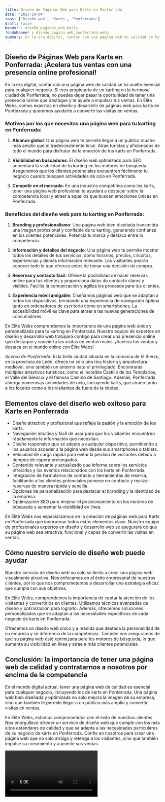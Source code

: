 ```yaml
---
title: Diseño de Páginas Web para Karts en Ponferrada
date: '2023-10-04'
tags: ['Diseño web', 'Karts', 'Ponferrada']
draft: false
banner : diseño_paginas_web_karts
fondoBanner : diseño_pagina_web_ponferrada.webp
summary: En la era digital, contar con una página web de calidad se ha vuelto esencial para cualquier negocio. Si eres propietario de un karting en la hermosa ciudad de Ponferrada, no puedes dejar pasar la oportunidad de tener una presencia online que destaque y te ayude a impulsar tus ventas. En Élite Webs, somos expertos en diseño y desarrollo de páginas web para karts en Ponferrada y queremos ayudarte a convertir las visitas en ventas.
---
```


## Diseño de Páginas Web para Karts en Ponferrada: ¡Acelera tus ventas con una presencia online profesional!

En la era digital, contar con una página web de calidad se ha vuelto esencial para cualquier negocio. Si eres propietario de un karting en la hermosa ciudad de Ponferrada, no puedes dejar pasar la oportunidad de tener una presencia online que destaque y te ayude a impulsar tus ventas. En Élite Webs, somos expertos en diseño y desarrollo de páginas web para karts en Ponferrada y queremos ayudarte a convertir las visitas en ventas.

### Motivos por los que necesitas una página web para tu karting en Ponferrada:

1. **Alcance global**: Una página web te permite llegar a un público mucho más amplio que el tradicionalmente local. Atrae turistas y aficionados de todo el mundo para disfrutar de la emoción de tus karts en Ponferrada.

2. **Visibilidad en buscadores**: El diseño web optimizado para SEO aumentará la visibilidad de tu karting en los motores de búsqueda. Aseguramos que los clientes potenciales encuentren fácilmente tu negocio cuando busquen actividades de ocio en Ponferrada.

3. **Competir en el mercado**: En una industria competitiva como los karts, tener una página web profesional te ayudará a destacar sobre la competencia local y atraer a aquellos que buscan emociones únicas en Ponferrada.

### Beneficios del diseño web para tu karting en Ponferrada:

1. **Branding y profesionalismo**: Una página web bien diseñada transmitirá una imagen profesional y confiable de tu karting, generando confianza en los clientes potenciales. Potencia tu marca y destaca entre la competencia.

2. **Información y detalles del negocio**: Una página web te permite mostrar todos los detalles de tus servicios, como horarios, precios, circuitos, experiencias y demás información relevante. Los visitantes podrán conocer todo lo que ofreces antes de tomar una decisión de compra.

3. **Reservas y contacto fácil**: Ofrece la posibilidad de hacer reservas online para tus clientes y proporciona datos de contacto claros y visibles. Facilita la comunicación y agiliza los procesos para tus clientes.

4. **Experiencia móvil amigable**: Diseñamos páginas web que se adaptan a todos los dispositivos, brindando una experiencia de navegación óptima tanto en ordenadores de escritorio como en smartphones. La accesibilidad móvil es clave para atraer a las nuevas generaciones de consumidores.

En Élite Webs comprendemos la importancia de una página web única y personalizada para tu karting en Ponferrada. Nuestro equipo de expertos en diseño y desarrollo web trabajará contigo para crear una presencia online que destaque y convierta las visitas en ventas reales. ¡Acelera tus ventas y destaca en el mundo online con Élite Webs!

*Acerca de Ponferrada*: Esta bella ciudad situada en la comarca de El Bierzo, en la provincia de León, ofrece no solo una rica historia y arquitectura medieval, sino también un entorno natural privilegiado. Encontrarás múltiples atractivos turísticos, como el increíble Castillo de los Templarios, el Valle del Silencio y el famoso Camino de Santiago. Además, Ponferrada alberga numerosas actividades de ocio, incluyendo karts, que atraen tanto a los locales como a los visitantes de fuera de la ciudad.

<GifSeo />

<Cta />

## Elementos clave del diseño web exitoso para Karts en Ponferrada

- Diseño atractivo y profesional que refleje la pasión y la emoción de los karts.
- Navegación intuitiva y fácil de usar para que los visitantes encuentren rápidamente la información que necesitan.
- Diseño responsivo que se adapte a cualquier dispositivo, permitiendo a los usuarios acceder a la página web desde sus smartphones o tablets.
- Velocidad de carga rápida para evitar la pérdida de visitantes debido a tiempos de espera prolongados.
- Contenido relevante y actualizado que informe sobre los servicios ofrecidos y los eventos relacionados con los karts en Ponferrada.
- Integración de formularios de contacto y herramientas de reserva, facilitando a los clientes potenciales ponerse en contacto y realizar reservas de manera rápida y sencilla.
- Opciones de personalización para destacar el branding y la identidad de la empresa.
- Optimización SEO para mejorar el posicionamiento en los motores de búsqueda y aumentar la visibilidad en línea.

En Élite Webs nos especializamos en la creación de páginas web para Karts en Ponferrada que incorporan todos estos elementos clave. Nuestro equipo de profesionales expertos en diseño y desarrollo web se asegurará de que su página web sea atractiva, funcional y capaz de convertir las visitas en ventas.

## Cómo nuestro servicio de diseño web puede ayudar

Nuestro servicio de diseño web no solo se limita a crear una página web visualmente atractiva. Nos enfocamos en el éxito empresarial de nuestros clientes, por lo que nos comprometemos a desarrollar una estrategia eficaz que cumpla con sus objetivos.

En Élite Webs, comprendemos la importancia de captar la atención de los visitantes y convertirlos en clientes. Utilizamos técnicas avanzadas de diseño y optimización para lograrlo. Además, ofrecemos soluciones personalizadas que se adaptan a las necesidades específicas de cada negocio de karts en Ponferrada.

Ofrecemos un diseño web único y a medida que destaca la personalidad de su empresa y se diferencia de la competencia. También nos aseguramos de que su página web esté optimizada para los motores de búsqueda, lo que aumenta su visibilidad en línea y atrae a más clientes potenciales.

## Conclusión: la importancia de tener una página web de calidad y contratarnos a nosotros por encima de la competencia

En el mundo digital actual, tener una página web de calidad es esencial para cualquier negocio, incluyendo los de karts en Ponferrada. Una página web bien diseñada y optimizada no solo mejora la imagen de su empresa, sino que también le permite llegar a un público más amplio y convertir visitas en ventas.

En Élite Webs, estamos comprometidos con el éxito de nuestros clientes. Nos enorgullece ofrecer un servicio de diseño web que cumple con los más altos estándares de calidad y que se adapta a las necesidades particulares de su negocio de karts en Ponferrada. Confíe en nosotros para crear una página web que no solo atraiga y retenga a los visitantes, sino que también impulse su crecimiento y aumente sus ventas.

<Video />

<CtaBot job='Karts' city='Ponferrada'/>

<Gmaps query='Ponferrada+españa+maps' />